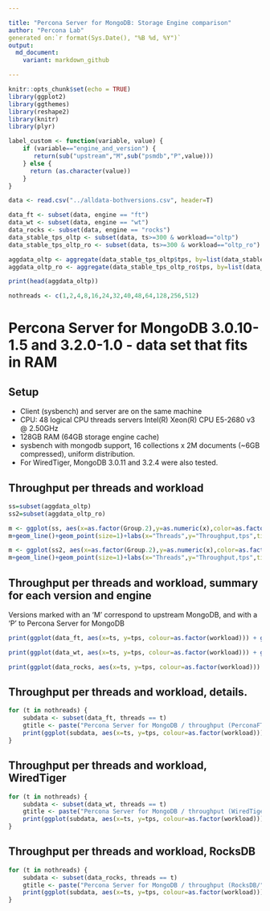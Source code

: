 ```yaml
---

title: "Percona Server for MongoDB: Storage Engine comparison"
author: "Percona Lab"
generated on:`r format(Sys.Date(), "%B %d, %Y")`
output:
  md_document:
    variant: markdown_github

---
```


```r
knitr::opts_chunk$set(echo = TRUE)
library(ggplot2)
library(ggthemes)
library(reshape2)
library(knitr)
library(plyr)

label_custom <- function(variable, value) {
    if (variable=="engine_and_version") {
       return(sub("upstream","M",sub("psmdb","P",value)))
    } else {
      return (as.character(value))
    }
}

data <- read.csv("../alldata-bothversions.csv", header=T)

data_ft <- subset(data, engine == "ft")
data_wt <- subset(data, engine == "wt")
data_rocks <- subset(data, engine == "rocks")
data_stable_tps_oltp <- subset(data, ts>=300 & workload=="oltp")
data_stable_tps_oltp_ro <- subset(data, ts>=300 & workload=="oltp_ro")

aggdata_oltp <- aggregate(data_stable_tps_oltp$tps, by=list(data_stable_tps_oltp$engine_and_version, data_stable_tps_oltp$user_provided_threads), FUN=mean, na.rm=TRUE)
aggdata_oltp_ro <- aggregate(data_stable_tps_oltp_ro$tps, by=list(data_stable_tps_oltp_ro$engine_and_version, data_stable_tps_oltp_ro$user_provided_threads), FUN=mean, na.rm=TRUE)

print(head(aggdata_oltp))

nothreads <- c(1,2,4,8,16,24,32,40,48,64,128,256,512)

```
# Percona Server for MongoDB 3.0.10-1.5 and 3.2.0-1.0 - data set that fits in RAM 

## Setup

* Client (sysbench) and server are on the same machine
* CPU: 48 logical CPU threads servers Intel(R) Xeon(R) CPU E5-2680 v3 @ 2.50GHz
* 128GB RAM (64GB storage engine cache)
* sysbench with mongodb support, 16 collections x 2M documents (~6GB compressed), uniform distribution. 
* For WiredTiger, MongoDB 3.0.11 and 3.2.4 were also tested. 

## Throughput per threads and workload

```r

ss=subset(aggdata_oltp)
ss2=subset(aggdata_oltp_ro)

m <- ggplot(ss, aes(x=as.factor(Group.2),y=as.numeric(x),color=as.factor(Group.1),group=Group.1))
m+geom_line()+geom_point(size=1)+labs(x="Threads",y="Throughput,tps",title="sysbench OLTP")+scale_color_tableau(name="Version")+scale_y_continuous(breaks=extended_range_breaks()(rbind(0,data_stable_tps_oltp$tps)),labels = scales::comma)+theme(axis.text.x  = element_text(angle=45, vjust=0.5))+theme_bw() + theme(panel.grid = element_line(colour="#010101",size=1), panel.background = element_rect(colour="#000000"), plot.background = element_rect(colour="#000000"), strip.background = element_rect(colour="#010101"), text=element_text(size=20), strip.text=element_text(size=24))

m <- ggplot(ss2, aes(x=as.factor(Group.2),y=as.numeric(x),color=as.factor(Group.1),group=Group.1))
m+geom_line()+geom_point(size=1)+labs(x="Threads",y="Throughput,tps",title="sysbench OLTP read only")+scale_color_tableau(name="Version")+scale_y_continuous(breaks=extended_range_breaks()(rbind(0,data_stable_tps_oltp_ro$tps)),labels = scales::comma)+theme(axis.text.x  = element_text(angle=45, vjust=0.5))+theme_bw() + theme(panel.grid = element_line(colour="#010101",size=1), panel.background = element_rect(colour="#000000"), plot.background = element_rect(colour="#000000"), strip.background = element_rect(colour="#010101"), text=element_text(size=20), strip.text=element_text(size=24))
```

## Throughput per threads and workload, summary for each version and engine

Versions marked with an 'M' correspond to upstream MongoDB, and with a 'P' to Percona Server for MongoDB

```r

print(ggplot(data_ft, aes(x=ts, y=tps, colour=as.factor(workload))) + geom_jitter() + scale_colour_discrete(name = "") + facet_grid(engine_and_version ~ user_provided_threads, labeller=label_custom) + xlab("Time in seconds (10 sec interval)") + ylab("Throughput (read/write ops per second)") + ggtitle("Percona Server for MongoDB / throughput per threads (PerconaFT)") + scale_y_continuous(breaks = extended_range_breaks()(rbind(0,data_ft$tps)))  + scale_x_discrete(breaks = c(600)) + expand_limits(x=0, y=0) + theme_bw() + theme(panel.grid = element_line(colour="#010101",size=1), panel.background = element_rect(colour="#000000"), plot.background = element_rect(colour="#000000"), strip.background = element_rect(colour="#010101"), text=element_text(size=20), strip.text=element_text(size=24)))

print(ggplot(data_wt, aes(x=ts, y=tps, colour=as.factor(workload))) + geom_jitter() + scale_colour_discrete(name = "") + facet_grid(engine_and_version ~ user_provided_threads, labeller=label_custom) + xlab("Time in seconds (10 sec interval)") + ylab("Throughput (read/write ops per second)") + ggtitle("Percona Server for MongoDB / throughput per threads (WiredTiger)") + scale_y_continuous(breaks = extended_range_breaks()(rbind(0,data_wt$tps)))  + scale_x_discrete(breaks = c(600)) + expand_limits(x=0, y=0) + theme_bw() + theme(panel.grid = element_line(colour="#010101",size=1), panel.background = element_rect(colour="#000000"), plot.background = element_rect(colour="#000000"), strip.background = element_rect(colour="#010101"), text=element_text(size=20), strip.text=element_text(size=24)))

print(ggplot(data_rocks, aes(x=ts, y=tps, colour=as.factor(workload))) + geom_jitter() + scale_colour_discrete(name = "") + facet_grid(engine_and_version ~ user_provided_threads, labeller=label_custom) + xlab("Time in seconds (10 sec interval)") + ylab("Throughput (read/write ops per second)") + ggtitle("Percona Server for MongoDB / throughput per threads (RocksDB)") + scale_y_continuous(breaks = extended_range_breaks()(rbind(0,data_rocks$tps)))  + scale_x_discrete(breaks = c(600)) + expand_limits(x=0, y=0) + theme_bw() + theme(panel.grid = element_line(colour="#010101",size=1), panel.background = element_rect(colour="#000000"), plot.background = element_rect(colour="#000000"), strip.background = element_rect(colour="#010101"), text=element_text(size=20), strip.text=element_text(size=24)))


```

## Throughput per threads and workload, details. 

```r

for (t in nothreads) {
    subdata <- subset(data_ft, threads == t)
	gtitle <- paste("Percona Server for MongoDB / throughput (PerconaFT/", t," threads)")
	print(ggplot(subdata, aes(x=ts, y=tps, colour=as.factor(workload))) + geom_jitter() + scale_colour_discrete(name = "") + facet_grid(. ~ engine_and_version) + xlab("Time in seconds (10 sec interval)") + ylab("Throughput (read/write ops per second)") + ggtitle(gtitle) + scale_y_continuous(breaks = extended_range_breaks()(rbind(0,subdata$tps)))  + expand_limits(x=0, y=0) + theme_bw() + theme(panel.grid = element_line(colour="#010101",size=1), panel.background = element_rect(colour="#000000"), plot.background = element_rect(colour="#000000"), strip.background = element_rect(colour="#010101"), text=element_text(size=20), strip.text=element_text(size=24)))
}
```

## Throughput per threads and workload, WiredTiger

```r


for (t in nothreads) {
    subdata <- subset(data_wt, threads == t)
	gtitle <- paste("Percona Server for MongoDB / throughput (WiredTiger/", t," threads)")
	print(ggplot(subdata, aes(x=ts, y=tps, colour=as.factor(workload))) + geom_jitter() + scale_colour_discrete(name = "") + facet_grid(. ~ engine_and_version) + xlab("Time in seconds (10 sec interval)") + ylab("Throughput (read/write ops per second)") + ggtitle(gtitle) + scale_y_continuous(breaks = extended_range_breaks()(rbind(0,subdata$tps)))  + expand_limits(x=0, y=0) + theme_bw() + theme(panel.grid = element_line(colour="#010101",size=1), panel.background = element_rect(colour="#000000"), plot.background = element_rect(colour="#000000"), strip.background = element_rect(colour="#010101"), text=element_text(size=20), strip.text=element_text(size=24)))
}
```

## Throughput per threads and workload, RocksDB

```r


for (t in nothreads) {
    subdata <- subset(data_rocks, threads == t)
	gtitle <- paste("Percona Server for MongoDB / throughput (RocksDB/", t," threads)")
	print(ggplot(subdata, aes(x=ts, y=tps, colour=as.factor(workload))) + geom_jitter() + scale_colour_discrete(name = "") + facet_grid(. ~ engine_and_version) + xlab("Time in seconds (10 sec interval)") + ylab("Throughput (read/write ops per second)") + ggtitle(gtitle) + scale_y_continuous(breaks = extended_range_breaks()(rbind(0,subdata$tps)))  + expand_limits(x=0, y=0) + theme_bw() + theme(panel.grid = element_line(colour="#010101",size=1), panel.background = element_rect(colour="#000000"), plot.background = element_rect(colour="#000000"), strip.background = element_rect(colour="#010101"), text=element_text(size=20), strip.text=element_text(size=24)))
}
```
